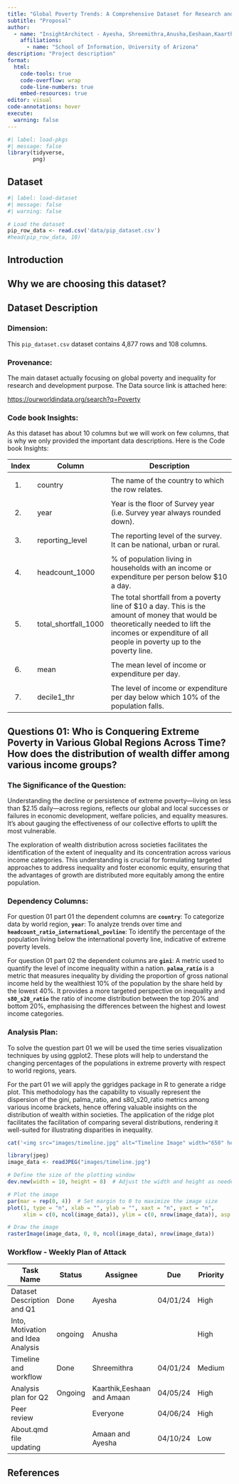 ```yaml
---
title: "Global Poverty Trends: A Comprehensive Dataset for Research and Development"
subtitle: "Proposal"
author: 
  - name: "InsightArchitect - Ayesha, Shreemithra,Anusha,Eeshaan,Kaarthik,Amaan"
    affiliations:
      - name: "School of Information, University of Arizona"
description: "Project description"
format:
  html:
    code-tools: true
    code-overflow: wrap
    code-line-numbers: true
    embed-resources: true
editor: visual
code-annotations: hover
execute:
  warning: false
---
```


```r
#| label: load-pkgs
#| message: false
library(tidyverse,
        png)
```

## Dataset

```r
#| label: load-dataset
#| message: false
#| warning: false

# Load the dataset
pip_row_data <- read.csv('data/pip_dataset.csv')
#head(pip_row_data, 10)
```

## Introduction

## Why we are choosing this dataset?

## Dataset Description

### Dimension:

This `pip_dataset.csv` dataset contains 4,877 rows and 108 columns.

### Provenance:

The main dataset actually focusing on global poverty and inequality for research and development purpose. The Data source link is attached here:

<https://ourworldindata.org/search?q=Poverty>

### Code book Insights:

As this dataset has about 10 columns but we will work on few columns, that is why we only provided the important data descriptions. Here is the Code book Insights:

+--------+----------------------+-----------------------------------------------------------------------------------------------------------------------------------------------------------------------------------------------------------+
| Index  | Column               | Description                                                                                                                                                                                               |
+========+======================+===========================================================================================================================================================================================================+
| 1.     | country              | The name of the country to which the row relates.                                                                                                                                                         |
+--------+----------------------+-----------------------------------------------------------------------------------------------------------------------------------------------------------------------------------------------------------+
| 2.     | year                 | Year is the floor of Survey year (i.e. Survey year always rounded down).                                                                                                                                  |
+--------+----------------------+-----------------------------------------------------------------------------------------------------------------------------------------------------------------------------------------------------------+
| 3.     | reporting_level      | The reporting level of the survey. It can be national, urban or rural.                                                                                                                                    |
+--------+----------------------+-----------------------------------------------------------------------------------------------------------------------------------------------------------------------------------------------------------+
| 4.     | headcount_1000       | \% of population living in households with an income or expenditure per person below \$10 a day.                                                                                                          |
+--------+----------------------+-----------------------------------------------------------------------------------------------------------------------------------------------------------------------------------------------------------+
| 5.     | total_shortfall_1000 | The total shortfall from a poverty line of \$10 a day. This is the amount of money that would be theoretically needed to lift the incomes or expenditure of all people in poverty up to the poverty line. |
+--------+----------------------+-----------------------------------------------------------------------------------------------------------------------------------------------------------------------------------------------------------+
| 6.     | mean                 | The mean level of income or expenditure per day.                                                                                                                                                          |
+--------+----------------------+-----------------------------------------------------------------------------------------------------------------------------------------------------------------------------------------------------------+
| 7.     | decile1_thr          | The level of income or expenditure per day below which 10% of the population falls.                                                                                                                       |
+--------+----------------------+-----------------------------------------------------------------------------------------------------------------------------------------------------------------------------------------------------------+

## Questions 01: Who is Conquering Extreme Poverty in Various Global Regions Across Time? How does the distribution of wealth differ among various income groups?

### The Significance of the Question:

Understanding the decline or persistence of extreme poverty—living on less than \$2.15 daily—across regions, reflects our global and local successes or failures in economic development, welfare policies, and equality measures. It's about gauging the effectiveness of our collective efforts to uplift the most vulnerable.

The exploration of wealth distribution across societies facilitates the identification of the extent of inequality and its concentration across various income categories. This understanding is crucial for formulating targeted approaches to address inequality and foster economic equity, ensuring that the advantages of growth are distributed more equitably among the entire population.

### Dependency Columns:

For question 01 part 01 the dependent columns are **`country`**: To categorize data by world region, **`year`**: To analyze trends over time and **`headcount_ratio_international_povline`**: To identify the percentage of the population living below the international poverty line, indicative of extreme poverty levels.

For question 01 part 02 the dependent columns are **`gini`**: A metric used to quantify the level of income inequality within a nation. **`palma_ratio`** is a metric that measures inequality by dividing the proportion of gross national income held by the wealthiest 10% of the population by the share held by the lowest 40%. It provides a more targeted perspective on inequality and **`s80_s20_ratio`** the ratio of income distribution between the top 20% and bottom 20%, emphasising the differences between the highest and lowest income categories.

### Analysis Plan:

To solve the question part 01 we will be used the time series visualization techniques by using ggplot2. These plots will help to understand the changing percentages of the populations in extreme proverty with respect to world regions, years.

For the part 01 we will apply the ggridges package in R to generate a ridge plot. This methodology has the capability to visually represent the dispersion of the gini, palma_ratio, and s80_s20_ratio metrics among various income brackets, hence offering valuable insights on the distribution of wealth within societies. The application of the ridge plot facilitates the facilitation of comparing several distributions, rendering it well-suited for illustrating disparities in inequality.

```r
cat('<img src="images/timeline.jpg" alt="Timeline Image" width="650" height="550">')
```

```r
library(jpeg) 
image_data <- readJPEG("images/timeline.jpg")

# Define the size of the plotting window
dev.new(width = 10, height = 8)  # Adjust the width and height as needed

# Plot the image
par(mar = rep(0, 4))  # Set margin to 0 to maximize the image size
plot(1, type = "n", xlab = "", ylab = "", xaxt = "n", yaxt = "n", 
     xlim = c(0, ncol(image_data)), ylim = c(0, nrow(image_data)), asp = 1)

# Draw the image
rasterImage(image_data, 0, 0, ncol(image_data), nrow(image_data))

```

### Workflow - Weekly Plan of Attack

+------------------------------------+----------+----------------------------+----------+----------+--------------------------+
| Task Name                          | Status   | Assignee                   | Due      | Priority | Summary                  |
+====================================+==========+============================+==========+==========+==========================+
| Dataset Description and Q1         | Done     | Ayesha                     | 04/01/24 | High     | To review the questions. |
+------------------------------------+----------+----------------------------+----------+----------+--------------------------+
| Into, Motivation and Idea Analysis | ongoing  | Anusha                     |          | High     |                          |
+------------------------------------+----------+----------------------------+----------+----------+--------------------------+
| Timeline and workflow              | Done     | Shreemithra                | 04/01/24 | Medium   | Reviewed                 |
+------------------------------------+----------+----------------------------+----------+----------+--------------------------+
| Analysis plan for Q2               | Ongoing  | Kaarthik,Eeshaan and Amaan | 04/05/24 | High     |                          |
+------------------------------------+----------+----------------------------+----------+----------+--------------------------+
| Peer review                        |          | Everyone                   | 04/06/24 | High     |                          |
+------------------------------------+----------+----------------------------+----------+----------+--------------------------+
| About.qmd file updating            |          | Amaan and Ayesha           | 04/10/24 | Low      |                          |
+------------------------------------+----------+----------------------------+----------+----------+--------------------------+

## References
